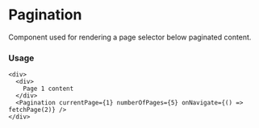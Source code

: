 
<Meta title="MDX|Pagination" component={Pagination} />

# Pagination
Component used for rendering a page selector below paginated content.

### Usage

```tsx
<div>
  <div>
    Page 1 content
  </div>
  <Pagination currentPage={1} numberOfPages={5} onNavigate={() => fetchPage(2)} />
</div>
```


<Props of={Pagination} />
